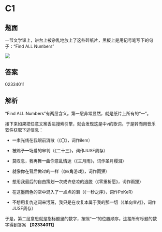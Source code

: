 # C1

## 题面

一节文学课上，讲台上被杂乱地放上了这些碎纸片，黑板上是用记号笔写下的句子：<span className="text-red-600">“Find ALL Numbers” </span>

![](./01-c1.assets/image_1.webp)

## 答案

<AnswerBlock>02334011</AnswerBlock>

## 解析

“Find ALL Numbers”有两层含义。第一层非常显然，就是纸片上所有的“一”。

接下来如果把任意文案丢进搜索引擎，就会发现这是中v的歌词。于是转而用音乐软件获取下述信息：

- <span className="text-red-600">**一**</span>束光线在我眼前消散（《〇》，词作ilem）

- 被赐予<span className="text-red-600">**一**</span>场爱的审判（《二十三》，词作JUSF周存）

- 莫叹息，我再舞<span className="text-red-600">**一**</span>曲你意乱情迷（《三月雨》，词作圣月樱泪）

- 就像你在背后做过的<span className="text-red-600">**一**</span>样（《四角游戏》，词作雨狸）

- 想用我最后的自由策划<span className="text-red-600">**一**</span>次或许悲凉的逃脱（《零重祈愿》，词作雨狸）

- 在这墨雨色的空中混入了<span className="text-red-600">**一**</span>点点的泪（《一秒之序》，词作PoKeR）

- 不想用复仇这词来污蔑，我只是在收复本属于我的那<span className="text-red-600">**一**</span>切（《单向宣战》，词作JUSF周存）

于是，第二层意思就是指标题里的数字，按照“一”的位置顺序，连接所有标题的数字得到答案 **【02334011】**